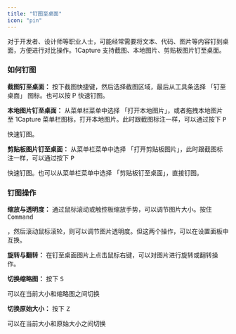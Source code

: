 ```yaml
---
title: "钉图至桌面"
icon: "pin"
---
```


对于开发者、设计师等职业人士，可能经常需要将文本、代码、图片等内容钉到桌面，方便进行对比操作。1Capture 支持截图、本地图片、剪贴板图片钉至桌面。

### **如何钉图**

**截图钉至桌面：** 按下截图快捷键，然后选择截图区域，最后从工具条选择 「钉至桌面」 图标。也可以按 P 快速钉图。

**本地图片钉至桌面：** 从菜单栏菜单中选择 「打开本地图片」，或者拖拽本地图片至 1Capture 菜单栏图标，打开本地图片。此时跟截图标注一样，可以通过按下 <kbd>P</kbd>

  快速钉图。

**剪贴板图片钉至桌面：** 从菜单栏菜单中选择 「打开剪贴板图片」，此时跟截图标注一样，可以通过按下 <kbd>P </kbd>

 快速钉图。也可以从菜单栏菜单中选择 「剪贴板钉至桌面」，直接钉图。

### **钉图操作**

**缩放与透明度：** 通过鼠标滚动或触控板缩放手势，可以调节图片大小。按住 <kbd>Command</kbd>

，然后滚动鼠标滚轮，则可以调节图片透明度。但这两个操作，可以在设置面板中互换。

**旋转与翻转：** 在钉至桌面图片上点击鼠标右键，可以对图片进行旋转或翻转操作。

**切换缩略图：** 按下 <kbd>S</kbd>

 可以在当前大小和缩略图之间切换

**切换原始大小：** 按下 <kbd>Z</kbd>

 可以在当前大小和原始大小之间切换